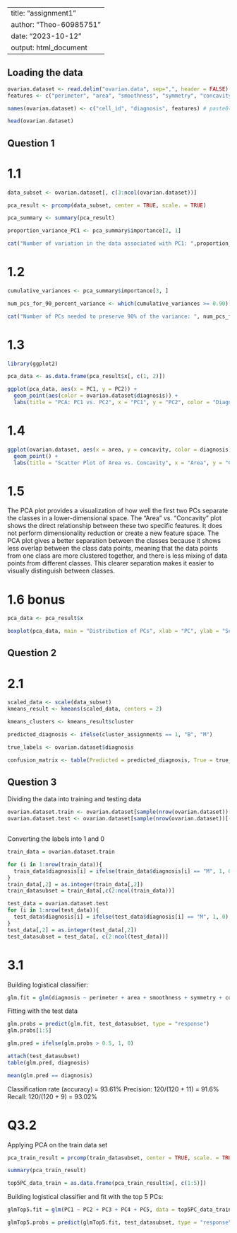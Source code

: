 
---
title: "assignment1"
author: "Theo-60985751"
date: "2023-10-12"
output: html_document
---

## Loading the data

```r
ovarian.dataset <- read.delim("ovarian.data", sep=",", header = FALSE)
features <- c("perimeter", "area", "smoothness", "symmetry", "concavity", paste("protein", seq(1, 25), sep=""))

names(ovarian.dataset) <- c("cell_id", "diagnosis", features) # paste0(features,"_mean"), paste0(features,"_se"), paste0(features,"_worst")

head(ovarian.dataset)
```


## Question 1

# 1.1
```r
data_subset <- ovarian.dataset[, c(3:ncol(ovarian.dataset))]

pca_result <- prcomp(data_subset, center = TRUE, scale. = TRUE)

pca_summary <- summary(pca_result)

proportion_variance_PC1 <- pca_summary$importance[2, 1]

cat("Number of variation in the data associated with PC1: ",proportion_variance_PC1, "\n" )

```

# 1.2
```r
cumulative_variances <- pca_summary$importance[3, ]

num_pcs_for_90_percent_variance <- which(cumulative_variances >= 0.90)[1]

cat("Number of PCs needed to preserve 90% of the variance: ", num_pcs_for_90_percent_variance, "\n")

```

# 1.3
```r
library(ggplot2)

pca_data <- as.data.frame(pca_result$x[, c(1, 2)])

ggplot(pca_data, aes(x = PC1, y = PC2)) +
  geom_point(aes(color = ovarian.dataset$diagnosis)) +
  labs(title = "PCA: PC1 vs. PC2", x = "PC1", y = "PC2", color = "Diagnosis")  
```

# 1.4
```r
ggplot(ovarian.dataset, aes(x = area, y = concavity, color = diagnosis)) +
  geom_point() +
  labs(title = "Scatter Plot of Area vs. Concavity", x = "Area", y = "Concavity")
```

# 1.5

The PCA plot provides a visualization of how well the first two PCs separate the classes in a lower-dimensional space. The "Area" vs. "Concavity" plot shows the direct relationship between these two specific features. It does not perform dimensionality reduction or create a new feature space. The PCA plot gives a better separation between the classes because it shows less overlap between the class data points, meaning that the data points from one class are more clustered together, and there is less mixing of data points from different classes. This clearer separation makes it easier to visually distinguish between classes.  

# 1.6 bonus

```r
pca_data <- pca_result$x

boxplot(pca_data, main = "Distribution of PCs", xlab = "PC", ylab = "Score")
```

## Question 2

# 2.1
```r
scaled_data <- scale(data_subset)
kmeans_result <- kmeans(scaled_data, centers = 2)

kmeans_clusters <- kmeans_result$cluster

predicted_diagnosis <- ifelse(cluster_assignments == 1, "B", "M")

true_labels <- ovarian.dataset$diagnosis

confusion_matrix <- table(Predicted = predicted_diagnosis, True = true_labels)


```


## Question 3

Dividing the data into training and testing data

```r
ovarian.dataset.train <- ovarian.dataset[sample(nrow(ovarian.dataset))[1:(nrow(ovarian.dataset)/2)],]
ovarian.dataset.test <- ovarian.dataset[sample(nrow(ovarian.dataset))[(nrow(ovarian.dataset)/2):(nrow(ovarian.dataset))],]
  
```


Converting the labels into 1 and 0

```r
train_data = ovarian.dataset.train

for (i in 1:nrow(train_data)){
  train_data$diagnosis[i] = ifelse(train_data$diagnosis[i] == "M", 1, 0)
}
train_data[,2] = as.integer(train_data[,2])
train_datasubset = train_data[,c(2:ncol(train_data))]

test_data = ovarian.dataset.test
for (i in 1:nrow(test_data)){
  test_data$diagnosis[i] = ifelse(test_data$diagnosis[i] == "M", 1, 0)
}
test_data[,2] = as.integer(test_data[,2])
test_datasubset = test_data[, c(2:ncol(test_data))]

```

# 3.1
Building logistical classifier:

```r

glm.fit = glm(diagnosis ~ perimeter + area + smoothness + symmetry + concavity + protein1 + protein10 + protein11 + protein12 + protein13 + protein14 + protein15 + protein16 + protein17 + protein18 + protein19 + protein2 + protein20 + protein21 + protein22 + protein23 + protein24 + protein25 + protein3 + protein4 + protein5 + protein6 + protein7 + protein8 + protein9 , data = train_datasubset, family = binomial )
```

Fitting with the test data

```r
glm.probs = predict(glm.fit, test_datasubset, type = "response")
glm.probs[1:5]

glm.pred = ifelse(glm.probs > 0.5, 1, 0)

attach(test_datasubset)
table(glm.pred, diagnosis)

mean(glm.pred == diagnosis)

```
Classification rate (accuracy) = 93.61%
Precision: 120/(120 + 11) = 91.6%
Recall: 120/(120 + 9) = 93.02%

# Q3.2

Applying PCA on the train data set

``` r
pca_train_result = prcomp(train_datasubset, center = TRUE, scale. = TRUE)

summary(pca_train_result)

top5PC_data_train = as.data.frame(pca_train_result$x[, c(1:5)])
```

Building logistical classifier and fit with the top 5 PCs:
```r
glmTop5.fit = glm(PC1 ~ PC2 + PC3 + PC4 + PC5, data = top5PC_data_train,family = binomial)

glmTop5.probs = predict(glmTop5.fit, test_datasubset, type = "response")

```


